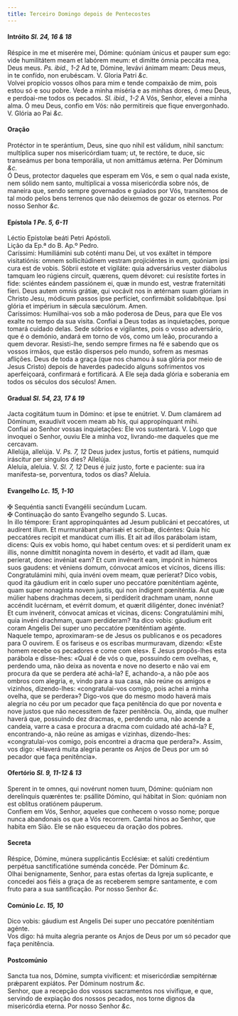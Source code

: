 ```yaml
---
title: Terceiro Domingo depois de Pentecostes
---
```



<h4 class="text-center">Intróito <em>Sl. 24, 16 & 18</em></h4>
<div class="container-fluid">
<div class="row">
<div class="col-6 dropcaps text-justify">
Réspice in me et miserére mei, Dómine: quóniam únicus et pauper sum ego: vide humilitátem meam et labórem meum: et dimítte ómnia peccáta mea, Deus meus. <em>Ps. ibid., 1-2</em> Ad te, Dómine, levávi ánimam meam: Deus meus, in te confído, non erubéscam.
V. Gloria Patri <em>&c.</em>
</div>
<div class="col-6 dropcaps text-justify">
Volvei propício vossos olhos para mim e tende compaixão de mim, pois estou só e sou pobre. Vede a minha miséria e as minhas dores, ó meu Deus, e perdoai-me todos os pecados. <em>Sl. ibid., 1-2</em> A Vós, Senhor, elevei a minha alma. Ó meu Deus, confio em Vós: não permitireis que fique envergonhado.
V. Glória ao Pai <em>&c.</em>
</div>
</div>
</div>

<h4 class="text-center">Oração</h4>
<div class="container-fluid">
<div class="row">
<div class="col-6 dropcaps text-justify">
Protéctor in te sperántium, Deus, sine quo nihil est válidum, nihil sanctum: multíplica super nos misericórdiam tuam; ut, te rectóre, te duce, sic transeámus per bona temporália, ut non amittámus ætérna. Per Dóminum <em>&c.</em>
</div>
<div class="col-6 dropcaps text-justify">
Ó Deus, protector daqueles que esperam em Vós, e sem o qual nada existe, nem sólido nem santo, multiplicai a vossa misericórdia sobre nós, de maneira que, sendo sempre governados e guiados por Vós, transitemos de tal modo pelos bens terrenos que não deixemos de gozar os eternos. Por nosso Senhor <em>&c.</em>
</div>
</div>
</div>

<h4 class="text-center">Epístola <em>1 Pe. 5, 6-11</em></h4>
<div class="container-fluid">
<div class="row">
<div class="col-6 text-justify">
Léctio Epístolæ beáti Petri Apóstoli.
</div>
<div class="col-6 text-justify">
Lição da Ep.ª do B. Ap.º Pedro.
</div>
<div class="col-6 dropcaps text-justify">
Caríssimi: Humiliámini sub coténti manu Dei, ut vos exáltet in témpore visitatiónis: omnem sollicitúdinem vestram projiciéntes in eum, quóniam ipsi cura est de vobis. Sóbrii estote et vigiláte: quia adversárius vester diábolus tamquam leo rúgiens circuit, quærens, quem dévoret: cui resístite fortes in fide: sciéntes eándem passiónem ei, quæ in mundo est, vestræ fraternitáti fíeri. Deus autem omnis grátiæ, qui vocávit nos in ætérnam suam glóriam in Christo Jesu, módicum passos ipse perfíciet, confirmábit solidabítque. Ipsi glória et impérium in sǽcula sæculórum. Amen.
</div>
<div class="col-6 dropcaps text-justify">
Caríssimos: Humilhai-vos sob a mão poderosa de Deus, para que Ele vos exalte no tempo da sua visita. Confiai a Deus todas as inquietações, porque tomará cuidado delas. Sede sóbrios e vigilantes, pois o vosso adversário, que é o demónio, andará em torno de vós, como um leão, procurando a quem devorar. Resisti-lhe, sendo sempre firmes na fé e sabendo que os vossos irmãos, que estão dispersos pelo mundo, sofrem as mesmas aflições. Deus de toda a graça (que nos chamou à sua glória por meio de Jesus Cristo) depois de haverdes padecido alguns sofrimentos vos aperfeiçoará, confirmará e fortificará. A Ele seja dada glória e soberania em todos os séculos dos séculos! Amen.
</div>
</div>
</div>

<h4 class="text-center">Gradual <em>Sl. 54, 23, 17 & 19</em></h4>
<div class="container-fluid">
<div class="row">
<div class="col-6 dropcaps text-justify">
Jacta cogitátum tuum in Dómino: et ipse te enútriet. V. Dum clamárem ad Dóminum, exaudívit vocem meam ab his, qui appropínquant mihi.
</div>
<div class="col-6 dropcaps text-justify">
Confiai ao Senhor vossas inquietações: Ele vos sustentará. V. Logo que invoquei o Senhor, ouviu Ele a minha voz, livrando-me daqueles que me cercavam.
</div>
<div class="col-6 text-justify">
Allelúja, allelúja. V. <em>Ps. 7, 12</em> Deus judex justus, fortis et pátiens, numquid iráscitur per síngulos dies? Allelúja.
</div>
<div class="col-6 text-justify">
Aleluia, aleluia. V. <em>Sl. 7, 12</em> Deus é juiz justo, forte e paciente: sua ira manifesta-se, porventura, todos os dias? Aleluia.
</div>
</div>
</div>

<h4 class="text-center">Evangelho <em>Lc. 15, 1-10</em></h4>
<div class="container-fluid">
<div class="row">
<div class="col-6 text-justify">
<span class="text-danger">&#10016;</span> Sequéntia sancti Evangélii secúndum Lucam.
</div>
<div class="col-6 text-justify">
<span class="text-danger">&#10016;</span> Continuação do santo Evangelho segundo S. Lucas.
</div>
<div class="col-6 dropcaps text-justify">
In illo témpore: Erant appropinquántes ad Jesum publicáni et peccatóres, ut audírent illum. Et murmurábant pharisǽi et scribæ, dicéntes: Quia hic peccatóres recipit et mandúcat cum illis. Et ait ad illos parábolam istam, dicens: Quis ex vobis homo, qui habet centum oves: et si perdíderit unam ex illis, nonne dimíttit nonagínta novem in desérto, et vadit ad illam, quæ períerat, donec invéniat eam? Et cum invénerit eam, impónit in húmeros suos gaudens: et véniens domum, cónvocat amícos et vicínos, dicens illis: Congratulámini mihi, quia invéni ovem meam, quæ períerat? Dico vobis, quod ita gáudium erit in cœlo super uno peccatóre pœniténtiam agénte, quam super nonagínta novem justis, qui non índigent pœniténtia. Aut quæ múlier habens drachmas decem, si perdíderit drachmam unam, nonne accéndit lucérnam, et evérrit domum, et quærit diligénter, donec invéniat? Et cum invénerit, cónvocat amícas et vicínas, dicens: Congratulámini mihi, quia invéni drachmam, quam perdíderam? Ita dico vobis: gáudium erit coram Angelis Dei super uno peccatóre pœniténtiam agénte.
</div>
<div class="col-6 dropcaps text-justify">
Naquele tempo, aproximaram-se de Jesus os publicanos e os pecadores para O ouvirem. E os fariseus e os escribas murmuravam, dizendo: «Este homem recebe os pecadores e come com eles». E Jesus propôs-lhes esta parábola e disse-lhes: «Qual é de vós o que, possuindo cem ovelhas, e, perdendo uma, não deixa as noventa e nove no deserto e não vai em procura da que se perdera até achá-la? E, achando-a, a não põe aos ombros com alegria, e, vindo para a sua casa, não reúne os amigos e vizinhos, dizendo-lhes: «congratulai-vos comigo, pois achei a minha ovelha, que se perdera»? Digo-vos que do mesmo modo haverá mais alegria no céu por um pecador que faça penitência do que por noventa e nove justos que não necessitem de fazer penitência. Ou, ainda, que mulher haverá que, possuindo dez dracmas, e, perdendo uma, não acende a candeia, varre a casa e procura a dracma com cuidado até achá-la? E, encontrando-a, não reúne as amigas e vizinhas, dizendo-lhes: «congratulai-vos comigo, pois encontrei a dracma que perdera?». Assim, vos digo: «Haverá muita alegria perante os Anjos de Deus por um só pecador que faça penitência».
</div>
</div>
</div>

<h4 class="text-center">Ofertório <em>Sl. 9, 11-12 & 13</em></h4>
<div class="container-fluid">
<div class="row">
<div class="col-6 dropcaps text-justify">
Sperent in te omnes, qui novérunt nomen tuum, Dómine: quóniam non derelínquis quæréntes te: psállite Dómino, qui hábitat in Sion: quóniam non est oblítus oratiónem páuperum.
</div>
<div class="col-6 dropcaps text-justify">
Confiem em Vós, Senhor, aqueles que conhecem o vosso nome; porque nunca abandonais os que a Vós recorrem. Cantai hinos ao Senhor, que habita em Sião. Ele se não esqueceu da oração dos pobres.
</div>
</div>
</div>

<h4 class="text-center">Secreta</h4>
<div class="container-fluid">
<div class="row">
<div class="col-6 dropcaps text-justify">
Réspice, Dómine, múnera supplicántis Ecclésiæ: et salúti credéntium perpétua sanctificatióne suménda concéde. Per Dóminum <em>&c.</em>
</div>
<div class="col-6 dropcaps text-justify">
Olhai benignamente, Senhor, para estas ofertas da Igreja suplicante, e concedei aos fiéis a graça de as receberem sempre santamente, e com fruto para a sua santificação. Por nosso Senhor <em>&c.</em>
</div>
</div>
</div>

<h4 class="text-center">Comúnio <em>Lc. 15, 10</em></h4>
<div class="container-fluid">
<div class="row">
<div class="col-6 dropcaps text-justify">
Dico vobis: gáudium est Angelis Dei super uno peccatóre pœniténtiam agénte.
</div>
<div class="col-6 dropcaps text-justify">
Vos digo: há muita alegria perante os Anjos de Deus por um só pecador que faça penitência.
</div>
</div>
</div>

<h4 class="text-center">Postcomúnio</h4>
<div class="container-fluid">
<div class="row">
<div class="col-6 dropcaps text-justify">
Sancta tua nos, Dómine, sumpta vivíficent: et misericórdiæ sempitérnæ prǽparent expiátos. Per Dóminum nostrum <em>&c.</em>
</div>
<div class="col-6 dropcaps text-justify">
Senhor, que a recepção dos vossos sacramentos nos vivifique, e que, servindo de expiação dos nossos pecados, nos torne dignos da misericórdia eterna. Por nosso Senhor <em>&c.</em>
</div>
</div>
</div>
